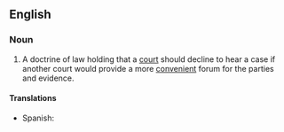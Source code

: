 ==English==

===Noun===
{{en-noun|-}}

# {{lb|en|legal}} A doctrine of law holding that a [[court]] should decline to hear a case if another court would provide a more [[convenient]] forum for the parties and evidence.

====Translations====
{{trans-top|doctrine of law}}
* Spanish: {{t|es|derecho del tribunal de rehusar jurisdicción|m}}
{{trans-mid}}
{{trans-bottom}}